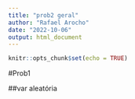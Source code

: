 ```yaml
---
title: "prob2 geral"
author: "Rafael Arocho"
date: "2022-10-06"
output: html_document
---
```


```r
knitr::opts_chunk$set(echo = TRUE)
```

#Prob1

##var aleatória

###
